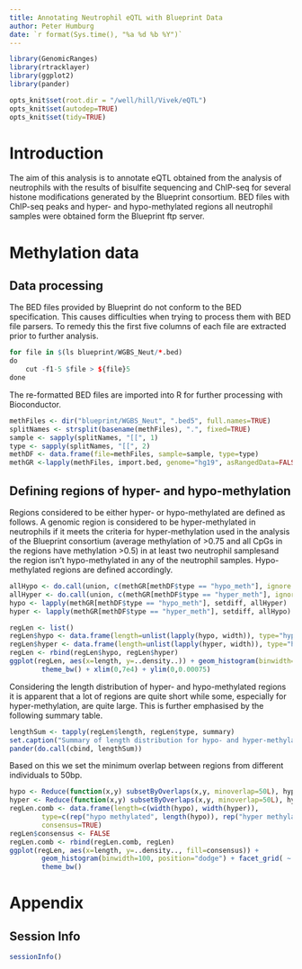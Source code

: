 ```yaml
---
title: Annotating Neutrophil eQTL with Blueprint Data
author: Peter Humburg
date: `r format(Sys.time(), "%a %d %b %Y")`
---
```


```r
library(GenomicRanges)
library(rtracklayer)
library(ggplot2)
library(pander)

opts_knit$set(root.dir = "/well/hill/Vivek/eQTL")
opts_knit$set(autodep=TRUE)
opts_knit$set(tidy=TRUE)
```

# Introduction
The aim of this analysis is to annotate eQTL obtained from the analysis
of neutrophils with the results of bisulfite sequencing and ChIP-seq
for several histone modifications generated by the Blueprint consortium.
BED files with ChIP-seq peaks and hyper- and hypo-methylated regions
all neutrophil samples were obtained form the Blueprint ftp server.

# Methylation data
## Data processing
The BED files provided by Blueprint do not conform to the BED specification.
This causes difficulties when trying to process them with BED file parsers.
To remedy this the first five columns of each file are extracted prior
to further analysis.

```r
for file in $(ls blueprint/WGBS_Neut/*.bed)
do
	cut -f1-5 $file > ${file}5
done	
```
The re-formatted BED files are imported into R for further processing with 
Bioconductor. 

```r
methFiles <- dir("blueprint/WGBS_Neut", ".bed5", full.names=TRUE)
splitNames <- strsplit(basename(methFiles), ".", fixed=TRUE)
sample <- sapply(splitNames, "[[", 1)
type <- sapply(splitNames, "[[", 2)
methDF <- data.frame(file=methFiles, sample=sample, type=type)
methGR <-lapply(methFiles, import.bed, genome="hg19", asRangedData=FALSE)
```

## Defining regions of hyper- and hypo-methylation
Regions considered to be either hyper- or hypo-methylated are defined as follows.
A genomic region is considered to be hyper-methylated in neutrophils if it
meets the criteria for hyper-methylation used in the analysis of the Blueprint consortium
(average methylation of >0.75 and all CpGs in the regions have methylation >0.5)
in at least two neutrophil samplesand the region isn't hypo-methylated in any of 
the neutrophil samples. Hypo-methylated regions are defined accordingly.

```r
allHypo <- do.call(union, c(methGR[methDF$type == "hypo_meth"], ignore.strand=TRUE))
allHyper <- do.call(union, c(methGR[methDF$type == "hyper_meth"], ignore.strand=TRUE))
hypo <- lapply(methGR[methDF$type == "hypo_meth"], setdiff, allHyper)
hyper <- lapply(methGR[methDF$type == "hyper_meth"], setdiff, allHypo)
```

```r
regLen <- list()
regLen$hypo <- data.frame(length=unlist(lapply(hypo, width)), type="hypo methylated")
regLen$hyper <- data.frame(length=unlist(lapply(hyper, width)), type="hyper methylated")
regLen <- rbind(regLen$hypo, regLen$hyper)
ggplot(regLen, aes(x=length, y=..density..)) + geom_histogram(binwidth=100) + facet_grid( ~ type) + 
		theme_bw() + xlim(0,7e4) + ylim(0,0.00075)
```

Considering the length distribution of hyper- and hypo-methylated regions it is apparent
that a lot of regions are quite short while some, especially for hyper-methylation,
are quite large. This is further emphasised by the following summary table.

```r
lengthSum <- tapply(regLen$length, regLen$type, summary)
set.caption("Summary of length distribution for hypo- and hyper-methylated regions.")
pander(do.call(cbind, lengthSum))
```

Based on this we set the minimum overlap between regions from different individuals
to 50bp. 
```r
hypo <- Reduce(function(x,y) subsetByOverlaps(x,y, minoverlap=50L), hypo)
hyper <- Reduce(function(x,y) subsetByOverlaps(x,y, minoverlap=50L), hyper)
regLen.comb <- data.frame(length=c(width(hypo), width(hyper)), 
		type=c(rep("hypo methylated", length(hypo)), rep("hyper methylated", length(hyper))),
		consensus=TRUE)
regLen$consensus <- FALSE
regLen.comb <- rbind(regLen.comb, regLen)
ggplot(regLen, aes(x=length, y=..density.., fill=consensus)) + 
		geom_histogram(binwidth=100, position="dodge") + facet_grid( ~ type) + 
		theme_bw()
```

# Appendix {-}
## Session Info
```r
sessionInfo()
```
